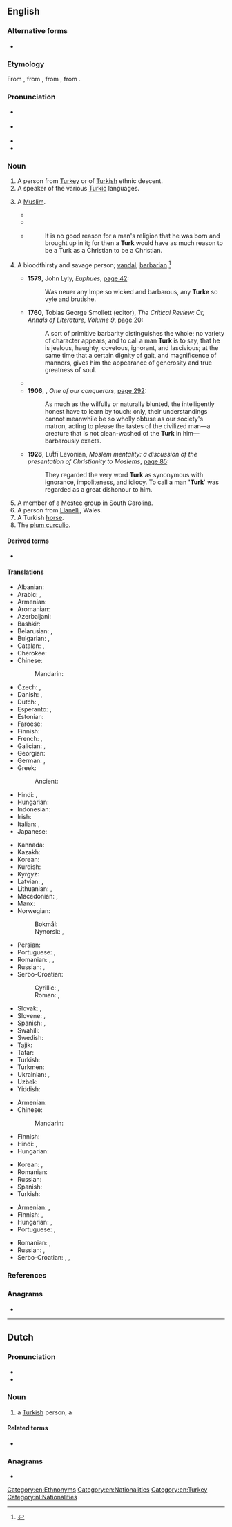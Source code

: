 {{also|turk|Türk|Turk.}}
==English==

===Alternative forms===
* {{l|en|Turke}} {{qualifier|obsolete}}

===Etymology===
From {{der|en|fro|Turc}}, from  {{der|en|ML.|Turcus}}, from {{der|en|tr|Türk}}, from {{der|en|otk|𐱅𐰇𐰼𐰜|ts=türük}}.

===Pronunciation===
* {{a|GenAm}} {{IPA|en|/tɝk/}}
* {{a|RP}} {{IPA|en|/tɜːk/}}
* {{audio|en|En-au-Turk.ogg|Audio (AU)}}
* {{rhymes|en|ɜː(ɹ)k}}

===Noun===
{{en-noun}}

# A person from [[Turkey]] or of [[Turkish]] ethnic descent.
# A speaker of the various [[Turkic]] languages.
# {{lb|en|obsolete}} A [[Muslim]].
#* {{RQ:Shakespeare Hamlet|act=3|scene=2|page=268|column=2|passage=Would not this, sir, and a forest of feathers—if the rest of my fortunes turn '''Turk''' with me—with two Provincial roses on my razed shoes, get me a fellowship in a cry of players?}}
#* {{RQ:Florio Montaigne Essayes|chapter=12|book=II|passage=Compare but our manners unto a '''Turke''' {{transterm|mahometan|Mahometan|lang=frm}}, or a Pagan, and we must needs yeeld unto them{{nb...}}.}}
#* {{rfdatek|en|Chillingworth}}
#*: It is no good reason for a man's religion that he was born and brought up in it; for then a '''Turk''' would have as much reason to be a Turk as a Christian to be a Christian.
# {{lb|en|archaic}} A bloodthirsty and savage person; [[vandal]]; [[barbarian]].<ref>{{R:OED2}}</ref> {{defdate|from 16th c.}}
#* '''1579''', John Lyly, ''Euphues'', [http://books.google.am/books?id=nc45AQAAMAAJ&dq=%22any%20Turke%22%20euphues&pg=PA42#v=onepage&q=%22any%20Turke%22%20euphues&f=false page 42]:
#*: Was neuer any Impe so wicked and barbarous, any '''Turke''' so vyle and brutishe.
#* '''1760''', Tobias George Smollett (editor), ''The Critical Review: Or, Annals of Literature, Volume 9'', [http://books.google.am/books?id=zr8PAAAAQAAJ&dq=%22at%20the%20fame%20time%20that%20a%20certain%20dignity%20of%20gait%2C%20and%20magnificence%22&pg=PA20#v=onepage&q=%22to%20call%20a%20man%20a%20Turk%22&f=false page 20]:
#*: A sort of primitive barbarity distinguishes the whole; no variety of character appears; and to call a man '''Turk''' is to say, that he is jealous, haughty, covetous, ignorant, and lascivious; at the same time that a certain dignity of gait, and magnificence of manners, gives him the appearance of generosity and true greatness of soul.
#* {{quote-book|en|year=1987|author=Anne Mozley|title=Essays from "Blackwood"| page=21| passage=A bad temper does seem often favourable to health. The man who has been a '''Turk''' all his life lives long to plague all about him.}}
#* '''1906''', {{w|George Meredith}}, ''One of our conquerors'', [http://books.google.am/books?id=JbZEAAAAYAAJ&q=%22a+creature+that+is+not+clean-washed+of+the+Turk+in+him%22&dq=%22a+creature+that+is+not+clean-washed+of+the+Turk+in+him%22&hl=en&sa=X&ei=EIWcUru8OILpywPPvoCIDw&redir_esc=y page 292]:
#*: As much as the wilfully or naturally blunted, the intelligently honest have to learn by touch: only, their understandings cannot meanwhile be so wholly obtuse as our society's matron, acting to please the tastes of the civilized man—a creature that is not clean-washed of the '''Turk''' in him—barbarously exacts.
#* '''1928''', Luṫfī Levonian, ''Moslem mentality: a discussion of the presentation of Christianity to Moslems'', [http://www.google.am/search?tbm=bks&hl=en&q=%22call+a+man+turk%22+%22Moslem+mentality%22#hl=en&q=%22To+call+a+man+'Turk'+was+regarded+as%22&safe=off&tbm=bks page 85]:
#*: They regarded the very word '''Turk''' as synonymous with ignorance, impoliteness, and idiocy. To call a man ''''Turk'''' was regarded as a great dishonour to him.
# A member of a [[Mestee]] group in South Carolina.
# A person from [[Llanelli]], Wales.
# A Turkish [[horse]].
# The [[plum curculio]].

====Derived terms====
* {{l|en|Turk's head}}

====Translations====
{{trans-top|a person from Turkey}}
* Albanian: {{t+|sq|turk|m}}
* Arabic: {{t|ar|تُرْكِيّ|m}}, {{t+|ar|تُرْكِيَّة|f}}
* Armenian: {{t+|hy|թուրք}}
* Aromanian: {{t|rup|turcu|m}}
* Azerbaijani: {{t+|az|türk}}
* Bashkir: {{t|ba|төрөк}}
* Belarusian: {{t|be|ту́рак|m}}, {{t|be|турча́нка|f|}}
* Bulgarian: {{t|bg|ту́рчин|m}}, {{t+|bg|турки́ня|f}}
* Catalan: {{t+|ca|turc|m}}, {{t+|ca|turca|f}}
* Cherokee: {{t|chr|ᎠᎬᎾ}}
* Chinese:
*: Mandarin: {{t+|cmn|土耳其人|tr=tǔ'ěrqírén|sc=Hani}}
* Czech: {{t+|cs|Turek|m}}, {{t+|cs|Turkyně|f}}
* Danish: {{t|da|tyrk|c}}, {{t+|da|tyrker|c}}
* Dutch: {{t+|nl|Turk|m}}, {{t+|nl|Turkse|f}}
* Esperanto: {{t|eo|turko}} {{qualifier|man or woman}}, {{t|eo|turkino}} {{qualifier|woman}}
* Estonian: {{t|et|türklane}}
* Faroese: {{t|fo|turkur|m}}
* Finnish: {{t+|fi|turkkilainen}}
* French: {{t+|fr|Turc|m}}, {{t+|fr|Turque|f}}
* Galician: {{t+|gl|turco|m}}, {{t|gl|turca|f}}
* Georgian: {{t|ka|თურქი}}
* German: {{t+|de|Türke|m}}, {{t+|de|Türkin|f}}
* Greek: {{t+|el|Τούρκος|m}}
*: Ancient: {{t|grc|Τοῦρκος|m}}
* Hindi: {{t+|hi|तुर्क}}, {{t+|hi|तुर्की}}
* Hungarian: {{t+|hu|török}}
* Indonesian: {{t|id|orang turki}}
* Irish: {{t|ga|Turcach|m}}
* Italian: {{t+|it|turco|m}}, {{t+|it|turca|f}}
* Japanese: {{t|ja|トルコ人|tr=torukojin}}
{{trans-mid}}
* Kannada: {{t+|kn|ತುರುಕ}}
* Kazakh: {{t|kk|түрік|sc=Cyrl}}
* Korean: {{t|ko|[[터키]] [[사람]]}}
* Kurdish: {{t-needed|ku}}
* Kyrgyz: {{t+|ky|түрк|sc=Cyrl}}
* Latvian: {{t|lv|turks|m}}, {{t|lv|turciete|f}}
* Lithuanian: {{t+|lt|turkas|m}}, {{t+|lt|turkė|f}}
* Macedonian: {{t|mk|Турчин|m}}, {{t|mk|Турчинка|f}}
* Manx: {{t|gv|Turkagh|m}}
* Norwegian:
*: Bokmål: {{t+|nb|tyrker|m}}
*: Nynorsk: {{t|nn|tyrk|m}}, {{t+|nn|tyrkar|m}}
* Persian: {{t+|fa|ترک|tr=tork}}
* Portuguese: {{t+|pt|turco|m}}, {{t|pt|turca|f}}
* Romanian: {{t+|ro|turc|m}}, {{t+|ro|turcoaică|f}}, {{t+|ro|turcă|f}}
* Russian: {{t+|ru|ту́рок|m}}, {{t+|ru|турча́нка|f}}
* Serbo-Croatian:
*: Cyrillic: {{t|sh|Ту̀рчӣн|m}}, {{t|sh|Ту̏ркиња|f}}
*: Roman: {{t+|sh|Tùrčīn|m}}, {{t|sh|Tȕrkinja|f}}
* Slovak: {{t+|sk|Turek|m}}, {{t+|sk|Turkyňa|f}}
* Slovene: {{t+|sl|Túrek|m}}, {{t|sl|Túrkinja|f}}
* Spanish: {{t+|es|turco|m}}, {{t+|es|turca|f}}
* Swahili: {{t+|sw|Mturuki}}
* Swedish: {{t+|sv|turk|c}}
* Tajik: {{t|tg|турк|sc=Cyrl}}
* Tatar: {{t+|tt|төрек|sc=Cyrl}}
* Turkish: {{t+|tr|Türk}}
* Turkmen: {{t|tk|Türk}}
* Ukrainian: {{t|uk|ту́рок|m|sc=Cyrl}}, {{t|uk|турча́нка|f|sc=Cyrl}}
* Uzbek: {{t+|uz|turk}}
* Yiddish: {{t|yi|טערק|m|sc=Hebr}}
{{trans-bottom}}

{{trans-top|a speaker of the various Turkic languages}}
* Armenian: {{t+|hy|թյուրք}}
* Chinese:
*: Mandarin: {{t|cmn|突厥人|tr=tūjuérén}}
* Finnish: {{t|fi|turkinsukuinen}}
* Hindi: {{t+|hi|तुर्क|m}}, {{t+|hi|तुर्की}}
* Hungarian: {{t+|hu|türk}}
{{trans-mid}}
* Korean: {{t+|ko|돌궐}}, {{t|ko|투르크}}
* Romanian: {{t+|ro|turc|m}}
* Russian: {{t+|ru|тюрк|m}}
* Spanish: {{t+|es|turco|m}}
* Turkish: {{t+|tr|Türk}}
{{trans-bottom}}

{{trans-see|Muslim}}

{{trans-top|bloodthirsty and savage person}}
* Armenian: {{t+|hy|թուրք}}, {{t+|hy|բարբարոս}}
* Finnish: {{t+|fi|barbaari}}, {{t+|fi|raakalainen}}
* Hungarian: {{t+|hu|barbár}}, {{t+|hu|vandál}}
* Portuguese: {{t+|pt|bárbaro|m}}, {{t+|pt|selvagem|m|f}}
{{trans-mid}}
* Romanian: {{t+|ro|barbar|m}}, {{t+|ro|vandal|m}}
* Russian: {{t+|ru|ва́рвар|m}}, {{t+|ru|ванда́л|m}}
* Serbo-Croatian: {{t+|sh|barbar}}, {{t+|sh|varvarin}}, {{t+|sh|vandal}}
{{trans-bottom}}

===References===
<references />

===Anagrams===
* {{anagrams|en|a=krtu|Kurt|Truk}}

[[Category:en:Ethnonyms]]
[[Category:en:Nationalities]]
[[Category:en:Turkey]]

----

==Dutch==

===Pronunciation===
* {{audio|nl|Nl-Turk.ogg|Audio}}
* {{rhymes|nl|ʏrk}}

===Noun===
{{nl-noun|m|-en|Turkje|f=Turkse}}

# a [[Turkish]] person, a {{l|en|Turk}}

====Related terms====
* {{l|nl|Turkije}}

===Anagrams===
* {{l|nl|rukt}}

[[Category:nl:Nationalities]]